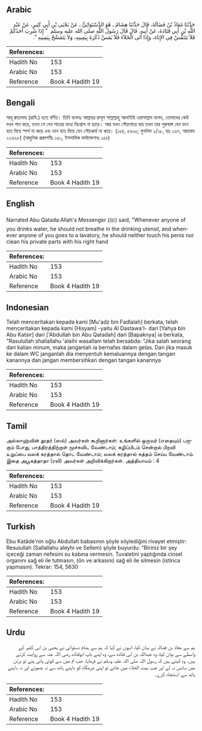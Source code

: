 ## Arabic


<div dir="rtl" lang="ar" style={{fontSize:'larger',backgroundColor:'#f8f9fa',padding:20}}>
حَدَّثَنَا مُعَاذُ بْنُ فَضَالَةَ، قَالَ حَدَّثَنَا هِشَامٌ ـ هُوَ الدَّسْتَوَائِيُّ ـ عَنْ يَحْيَى بْنِ أَبِي كَثِيرٍ، عَنْ عَبْدِ اللَّهِ بْنِ أَبِي قَتَادَةَ، عَنْ أَبِيهِ، قَالَ قَالَ رَسُولُ اللَّهِ صلى الله عليه وسلم ‏ "‏ إِذَا شَرِبَ أَحَدُكُمْ فَلاَ يَتَنَفَّسْ فِي الإِنَاءِ، وَإِذَا أَتَى الْخَلاَءَ فَلاَ يَمَسَّ ذَكَرَهُ بِيَمِينِهِ، وَلاَ يَتَمَسَّحْ بِيَمِينِهِ ‏"‏‏.‏
</div>
<div style={{backgroundColor:'#f8f9fa',padding:20, marginBottom: 10}}><table> <thead> <tr> <th>References:</th> <th></th> </tr> </thead> <tbody><tr><td>Hadith No</td><td>153</td></tr><tr><td>Arabic No</td><td>153</td></tr><tr><td>Reference</td><td>Book 4 Hadith 19</td></tr></tbody></table></div>

## Bengali


<div dir="ltr" lang="bn" style={{fontSize:'larger',backgroundColor:'#f8f9fa',padding:20}}>
আবূ ক্বাতাদাহ (রাযি.) হতে বর্ণিত। তিনি বলেনঃ আল্লাহর রাসূল সাল্লাল্লাহু আলাইহি ওয়াসাল্লাম বলেন, তোমাদের কেউ যখন পান করে, তখন সে যেন পাত্রের মধ্যে নিঃশ্বাস না ছাড়ে। আর যখন শৌচাগারে যায় তখন তার পুরুষাঙ্গ যেন ডান হাত দিয়ে স্পর্শ না করে এবং ডান হাত দিয়ে যেন শৌচকার্য না করে। (১৫৪, ৫৬৩০; মুসলিম ২/১৮, হাঃ ২৬৭, আহমাদ ২২৬২৮) (আধুনিক প্রকাশনীঃ ১৫০, ইসলামিক ফাউন্ডেশনঃ ১৫৫)
</div>
<div style={{backgroundColor:'#f8f9fa',padding:20, marginBottom: 10}}><table> <thead> <tr> <th>References:</th> <th></th> </tr> </thead> <tbody><tr><td>Hadith No</td><td>153</td></tr><tr><td>Arabic No</td><td>153</td></tr><tr><td>Reference</td><td>Book 4 Hadith 19</td></tr></tbody></table></div>

## English


<div dir="ltr" lang="en" style={{fontSize:'larger',backgroundColor:'#f8f9fa',padding:20}}>
Narrated Abu Qatada:Allah's Messenger (ﷺ) said, "Whenever anyone of you drinks water, he should not breathe in the drinking utensil, and whenever anyone of you goes to a lavatory, he should neither touch his penis nor clean his private parts with his right hand
</div>
<div style={{backgroundColor:'#f8f9fa',padding:20, marginBottom: 10}}><table> <thead> <tr> <th>References:</th> <th></th> </tr> </thead> <tbody><tr><td>Hadith No</td><td>153</td></tr><tr><td>Arabic No</td><td>153</td></tr><tr><td>Reference</td><td>Book 4 Hadith 19</td></tr></tbody></table></div>

## Indonesian


<div dir="ltr" lang="id" style={{fontSize:'larger',backgroundColor:'#f8f9fa',padding:20}}>
Telah menceritakan kepada kami [Mu'adz bin Fadlalah] berkata, telah menceritakan kepada kami [Hisyam] -yaitu Al Dastawa'I- dari [Yahya bin Abu Katsir] dari ['Abdullah bin Abu Qatadah] dari [Bapaknya] ia berkata, "Rasulullah shallallahu 'alaihi wasallam telah bersabda: "Jika salah seorang dari kalian minum, maka janganlah ia bernafas dalam gelas. Dan jika masuk ke dalam WC janganlah dia menyentuh kemaluannya dengan tangan kanannya dan jangan membersihkan dengan tangan kanannya
</div>
<div style={{backgroundColor:'#f8f9fa',padding:20, marginBottom: 10}}><table> <thead> <tr> <th>References:</th> <th></th> </tr> </thead> <tbody><tr><td>Hadith No</td><td>153</td></tr><tr><td>Arabic No</td><td>153</td></tr><tr><td>Reference</td><td>Book 4 Hadith 19</td></tr></tbody></table></div>

## Tamil


<div dir="ltr" lang="ta" style={{fontSize:'larger',backgroundColor:'#f8f9fa',padding:20}}>
அல்லாஹ்வின் தூதர் (ஸல்) அவர்கள் கூறினார்கள்: உங்களில் ஒருவர் (எதையும்) பருகும் போது, பாத்திரத்திற்குள் மூச்சுவிட வேண்டாம்; கழிப்பிடம் சென்றால் பிறவி உறுப்பை வலக் கரத்தால் தொட வேண்டாம்; வலக் கரத்தால் சுத்தம் செய்ய வேண்டாம். இதை அபூகத்தாதா (ரலி) அவர்கள் அறிவிக்கிறார்கள். அத்தியாயம் : 4
</div>
<div style={{backgroundColor:'#f8f9fa',padding:20, marginBottom: 10}}><table> <thead> <tr> <th>References:</th> <th></th> </tr> </thead> <tbody><tr><td>Hadith No</td><td>153</td></tr><tr><td>Arabic No</td><td>153</td></tr><tr><td>Reference</td><td>Book 4 Hadith 19</td></tr></tbody></table></div>

## Turkish


<div dir="ltr" lang="tr" style={{fontSize:'larger',backgroundColor:'#f8f9fa',padding:20}}>
Ebu Katâde'nin oğlu Abdullah babasının şöyle söylediğini rivayet et­miştir: Resuiullah (Sallallahu aleyhi ve Sellem) şöyle buyurdu: "Biriniz bir şey içeceği zaman nefesini su kabına vermesin. Tuvaletini yaptığında cinsel organını sağ eli ile tutmasın, (ön ve arkasını) sağ eli ile silmesin (istinca yapmasın). Tekrar: 154, 5630
</div>
<div style={{backgroundColor:'#f8f9fa',padding:20, marginBottom: 10}}><table> <thead> <tr> <th>References:</th> <th></th> </tr> </thead> <tbody><tr><td>Hadith No</td><td>153</td></tr><tr><td>Arabic No</td><td>153</td></tr><tr><td>Reference</td><td>Book 4 Hadith 19</td></tr></tbody></table></div>

## Urdu


<div dir="rtl" lang="ur" style={{fontSize:'larger',backgroundColor:'#f8f9fa',padding:20}}>
ہم سے معاذ بن فضالہ نے بیان کیا، انہوں نے کہا کہ ہم سے ہشام دستوائی نے یحییٰ بن ابی کثیر کے واسطے سے بیان کیا، وہ عبداللہ بن ابی قتادہ سے، وہ اپنے باپ ابوقتادہ رضی اللہ عنہ سے روایت کرتے ہیں۔ وہ کہتے ہیں کہ رسول اللہ صلی اللہ علیہ وسلم نے فرمایا، جب تم میں سے کوئی پانی پئے تو برتن میں سانس نہ لے اور جب بیت الخلاء میں جائے تو اپنی شرمگاہ کو داہنے ہاتھ سے نہ چھوئے اور نہ داہنے ہاتھ سے استنجاء کرے۔
</div>
<div style={{backgroundColor:'#f8f9fa',padding:20, marginBottom: 10}}><table> <thead> <tr> <th>References:</th> <th></th> </tr> </thead> <tbody><tr><td>Hadith No</td><td>153</td></tr><tr><td>Arabic No</td><td>153</td></tr><tr><td>Reference</td><td>Book 4 Hadith 19</td></tr></tbody></table></div>